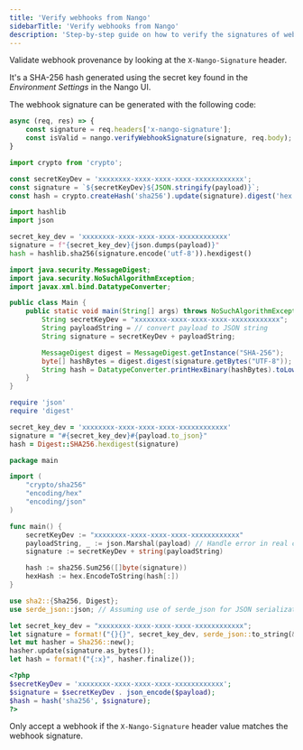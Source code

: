 ```yaml
---
title: 'Verify webhooks from Nango'
sidebarTitle: 'Verify webhooks from Nango'
description: 'Step-by-step guide on how to verify the signatures of webhooks from Nango.'
---
```


Validate webhook provenance by looking at the `X-Nango-Signature` header.

It's a SHA-256 hash generated using the secret key found in the _Environment Settings_ in the Nango UI.

The webhook signature can be generated with the following code:

<Tabs>

<Tab title="Node SDK">

```typescript
async (req, res) => {
    const signature = req.headers['x-nango-signature'];
    const isValid = nango.verifyWebhookSignature(signature, req.body);
}
```
</Tab>

<Tab title="Javascript/Typescript">

```typescript
import crypto from 'crypto';

const secretKeyDev = 'xxxxxxxx-xxxx-xxxx-xxxx-xxxxxxxxxxxx';
const signature = `${secretKeyDev}${JSON.stringify(payload)}`;
const hash = crypto.createHash('sha256').update(signature).digest('hex');
```

</Tab>

<Tab title="Python">

```python
import hashlib
import json

secret_key_dev = 'xxxxxxxx-xxxx-xxxx-xxxx-xxxxxxxxxxxx'
signature = f"{secret_key_dev}{json.dumps(payload)}"
hash = hashlib.sha256(signature.encode('utf-8')).hexdigest()
```

</Tab>

<Tab title="Java">

```java
import java.security.MessageDigest;
import java.security.NoSuchAlgorithmException;
import javax.xml.bind.DatatypeConverter;

public class Main {
    public static void main(String[] args) throws NoSuchAlgorithmException {
        String secretKeyDev = "xxxxxxxx-xxxx-xxxx-xxxx-xxxxxxxxxxxx";
        String payloadString = // convert payload to JSON string
        String signature = secretKeyDev + payloadString;

        MessageDigest digest = MessageDigest.getInstance("SHA-256");
        byte[] hashBytes = digest.digest(signature.getBytes("UTF-8"));
        String hash = DatatypeConverter.printHexBinary(hashBytes).toLowerCase();
    }
}
```

</Tab>

<Tab title="Ruby">

```ruby
require 'json'
require 'digest'

secret_key_dev = 'xxxxxxxx-xxxx-xxxx-xxxx-xxxxxxxxxxxx'
signature = "#{secret_key_dev}#{payload.to_json}"
hash = Digest::SHA256.hexdigest(signature)
```

</Tab>

<Tab title="Go">

```go
package main

import (
    "crypto/sha256"
    "encoding/hex"
    "encoding/json"
)

func main() {
    secretKeyDev := "xxxxxxxx-xxxx-xxxx-xxxx-xxxxxxxxxxxx"
    payloadString, _ := json.Marshal(payload) // Handle error in real code
    signature := secretKeyDev + string(payloadString)

    hash := sha256.Sum256([]byte(signature))
    hexHash := hex.EncodeToString(hash[:])
}
```

</Tab>

<Tab title="Rust">

```rust
use sha2::{Sha256, Digest};
use serde_json::json; // Assuming use of serde_json for JSON serialization

let secret_key_dev = "xxxxxxxx-xxxx-xxxx-xxxx-xxxxxxxxxxxx";
let signature = format!("{}{}", secret_key_dev, serde_json::to_string(&payload).unwrap());
let mut hasher = Sha256::new();
hasher.update(signature.as_bytes());
let hash = format!("{:x}", hasher.finalize());
```

</Tab>

<Tab title="PHP">

```php
<?php
$secretKeyDev = 'xxxxxxxx-xxxx-xxxx-xxxx-xxxxxxxxxxxx';
$signature = $secretKeyDev . json_encode($payload);
$hash = hash('sha256', $signature);
?>
```

</Tab>

</Tabs>

Only accept a webhook if the `X-Nango-Signature` header value matches the webhook signature.
